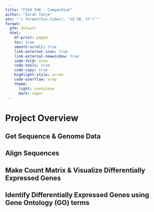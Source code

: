```yaml
---
title: "FISH 546 - Compendium"
author: "Sarah Tanja"
ate: "`r format(Sys.time(), '%d %B, %Y')`"  
format:
  gfm: default
  html:
    df-print: paged
    toc: true
    smooth-scroll: true
    link-external-icon: true
    link-external-newwindow: true
    code-fold: show
    code-tools: true
    code-copy: true
    highlight-style: arrow
    code-overflow: wrap
    theme:
      light: sandstone
      dark: vapor
---
```


# Project Overview

## Get Sequence & Genome Data

## Align Sequences 

## Make Count Matrix & Visualize Differentially Expressed Genes

## Identify Differentially Expressed Genes using Gene Ontology (GO) terms

## 
